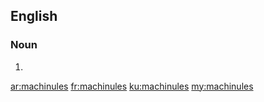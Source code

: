 ==English==

===Noun===
{{head|en|plural}}

# {{plural of|machinule|lang=en}}

[[ar:machinules]]
[[fr:machinules]]
[[ku:machinules]]
[[my:machinules]]